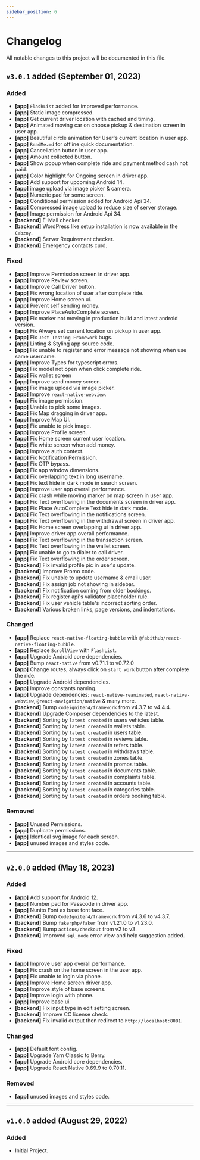 ```yaml
---
sidebar_position: 6
---
```


# Changelog

All notable changes to this project will be documented in this file.

## `v3.0.1` added (September 01, 2023)

### Added

- **[app]** `FlashList` added for improved performance.
- **[app]** Static image compressed.
- **[app]** Get current driver location with cached and timing.
- **[app]** Animated moving car on choose pickup & destination screen in user app.
- **[app]** Beautiful circle animation for User's current location in user app.
- **[app]** `ReadMe.md` for offline quick documentation.
- **[app]** Cancellation button in user app.
- **[app]** Amount collected button.
- **[app]** Show popup when complete ride and payment method cash not paid.
- **[app]** Color highlight for Ongoing screen in driver app.
- **[app]** Add support for upcoming Android 14.
- **[app]** image upload via image picker & camera.
- **[app]** Numeric pad for some screen.
- **[app]** Conditional permission added for Android Api 34.
- **[app]** Compressed image upload to reduce size of server storage.
- **[app]** Image permission for Android Api 34.
- **[backend]** E-Mail checker.
- **[backend]** WordPress like setup installation is now available in the `Cabzoy`.
- **[backend]** Server Requirement checker.
- **[backend]** Emergency contacts curd.

### Fixed

- **[app]** Improve Permission screen in driver app.
- **[app]** Improve Review screen.
- **[app]** Improve Call Driver button.
- **[app]** Fix wrong location of user after complete ride.
- **[app]** Improve Home screen ui.
- **[app]** Prevent self sending money.
- **[app]** Improve PlaceAutoComplete screen.
- **[app]** Fix marker not moving in production build and latest android version.
- **[app]** Fix Always set current location on pickup in user app.
- **[app]** Fix `Jest Testing Framework` bugs.
- **[app]** Linting & Styling app source code.
- **[app]** Fix unable to register and error message not showing when use same username.
- **[app]** Improve Types for typescript errors.
- **[app]** Fix model not open when click complete ride.
- **[app]** Fix wallet screen
- **[app]** Improve send money screen.
- **[app]** Fix image upload via image picker.
- **[app]** Improve `react-native-webview`.
- **[app]** Fix image permission.
- **[app]** Unable to pick some images.
- **[app]** Fix Map dragging in driver app.
- **[app]** Improve Map UI.
- **[app]** Fix unable to pick image.
- **[app]** Improve Profile screen.
- **[app]** Fix Home screen current user location.
- **[app]** Fix white screen when add money.
- **[app]** Improve auth context.
- **[app]** Fix Notification Permission.
- **[app]** Fix OTP bypass.
- **[app]** Fix app window dimensions.
- **[app]** Fix overlapping text in long username.
- **[app]** Fix text hide in dark mode in search screen.
- **[app]** Improve user app overall performance.
- **[app]** Fix crash while moving marker on map screen in user app.
- **[app]** Fix Text overflowing in the documents screen in driver app.
- **[app]** Fix Place AutoComplete Text hide in dark mode.
- **[app]** Fix Text overflowing in the notifications screen.
- **[app]** Fix Text overflowing in the withdrawal screen in driver app.
- **[app]** Fix Home screen overlapping ui in driver app.
- **[app]** Improve driver app overall performance.
- **[app]** Fix Text overflowing in the transaction screen.
- **[app]** Fix Text overflowing in the wallet screen.
- **[app]** Fix unable to go to dialer to call driver.
- **[app]** Fix Text overflowing in the order screen.
- **[backend]** Fix invalid profile pic in user's update.
- **[backend]** Improve Promo code.
- **[backend]** Fix unable to update username & email user.
- **[backend]** Fix assign job not showing in sidebar.
- **[backend]** Fix notification coming from older bookings.
- **[backend]** Fix register api's validator placeholder rule.
- **[backend]** Fix user vehicle table's incorrect sorting order.
- **[backend]** Various broken links, page versions, and indentations.

### Changed

- **[app]** Replace `react-native-floating-bubble` with `@fabithub/react-native-floating-bubble`.
- **[app]** Replace `ScrollView` with `FlashList`.
- **[app]** Upgrade Android core dependencies.
- **[app]** Bump `react-native` from v0.71.1 to v0.72.0
- **[app]** Change routes, always click on `start work` button after complete the ride.
- **[app]** Upgrade Android dependencies.
- **[app]** Improve constants naming.
- **[app]** Upgrade dependencies: `react-native-reanimated`, `react-native-webview`, `@react-navigation/native` & many more.
- **[backend]** Bump `codeigniter4/framework` from v4.3.7 to v4.4.4.
- **[backend]** Upgrade Composer dependencies to the latest.
- **[backend]** Sorting by `latest created` in users vehicles table.
- **[backend]** Sorting by `latest created` in wallets table.
- **[backend]** Sorting by `latest created` in users table.
- **[backend]** Sorting by `latest created` in reviews table.
- **[backend]** Sorting by `latest created` in refers table.
- **[backend]** Sorting by `latest created` in withdraws table.
- **[backend]** Sorting by `latest created` in zones table.
- **[backend]** Sorting by `latest created` in promos table.
- **[backend]** Sorting by `latest created` in documents table.
- **[backend]** Sorting by `latest created` in complaints table.
- **[backend]** Sorting by `latest created` in accounts table.
- **[backend]** Sorting by `latest created` in categories table.
- **[backend]** Sorting by `latest created` in orders booking table.

### Removed

- **[app]** Unused Permissions.
- **[app]** Duplicate permissions.
- **[app]** Identical svg image for each screen.
- **[app]** unused images and styles code.

---

## `v2.0.0` added (May 18, 2023)

### Added

- **[app]** Add support for Android 12.
- **[app]** Number pad for Passcode in driver app.
- **[app]** Nunito Font as base font face.
- **[backend]** Bump `CodeIgniter4/framework` from v4.3.6 to v4.3.7.
- **[backend]** Bump `fakerphp/faker` from v1.21.0 to v1.23.0.
- **[backend]** Bump `actions/checkout` from v2 to v3.
- **[backend]** Improved `sql_mode` error view and help suggestion added.

### Fixed

- **[app]** Improve user app overall performance.
- **[app]** Fix crash on the home screen in the user app.
- **[app]** Fix unable to login via phone.
- **[app]** Improve Home screen driver app.
- **[app]** Improve style of base screens.
- **[app]** Improve login with phone.
- **[app]** Improve base ui.
- **[backend]** Fix input type in edit setting screen.
- **[backend]** Improve CC license check.
- **[backend]** Fix invalid output then redirect to `http://localhost:8081`.

### Changed

- **[app]** Default font config.
- **[app]** Upgrade Yarn Classic to Berry.
- **[app]** Upgrade Android core dependencies.
- **[app]** Upgrade React Native 0.69.9 to 0.70.11.

### Removed

- **[app]** unused images and styles code.

---

## `v1.0.0` added (August 29, 2022)

### Added

- Initial Project.
